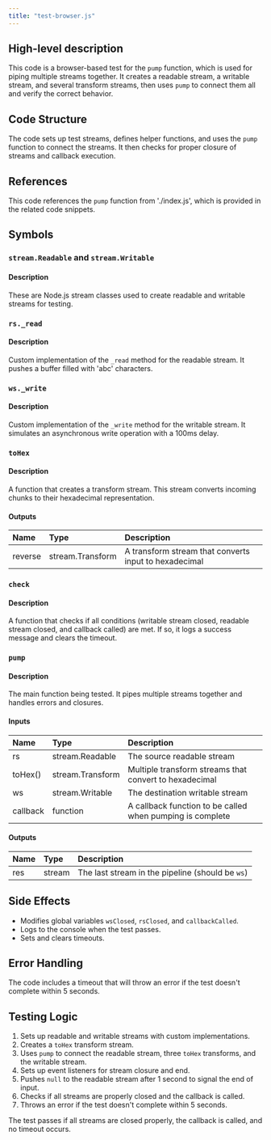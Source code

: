 ```yaml
---
title: "test-browser.js"
---
```


## High-level description
This code is a browser-based test for the `pump` function, which is used for piping multiple streams together. It creates a readable stream, a writable stream, and several transform streams, then uses `pump` to connect them all and verify the correct behavior.

## Code Structure
The code sets up test streams, defines helper functions, and uses the `pump` function to connect the streams. It then checks for proper closure of streams and callback execution.

## References
This code references the `pump` function from './index.js', which is provided in the related code snippets.

## Symbols

### `stream.Readable` and `stream.Writable`
#### Description
These are Node.js stream classes used to create readable and writable streams for testing.

### `rs._read`
#### Description
Custom implementation of the `_read` method for the readable stream. It pushes a buffer filled with 'abc' characters.

### `ws._write`
#### Description
Custom implementation of the `_write` method for the writable stream. It simulates an asynchronous write operation with a 100ms delay.

### `toHex`
#### Description
A function that creates a transform stream. This stream converts incoming chunks to their hexadecimal representation.

#### Outputs
| Name | Type | Description |
|:-----|:-----|:------------|
| reverse | stream.Transform | A transform stream that converts input to hexadecimal |

### `check`
#### Description
A function that checks if all conditions (writable stream closed, readable stream closed, and callback called) are met. If so, it logs a success message and clears the timeout.

### `pump`
#### Description
The main function being tested. It pipes multiple streams together and handles errors and closures.

#### Inputs
| Name | Type | Description |
|:-----|:-----|:------------|
| rs | stream.Readable | The source readable stream |
| toHex() | stream.Transform | Multiple transform streams that convert to hexadecimal |
| ws | stream.Writable | The destination writable stream |
| callback | function | A callback function to be called when pumping is complete |

#### Outputs
| Name | Type | Description |
|:-----|:-----|:------------|
| res | stream | The last stream in the pipeline (should be `ws`) |

## Side Effects
- Modifies global variables `wsClosed`, `rsClosed`, and `callbackCalled`.
- Logs to the console when the test passes.
- Sets and clears timeouts.

## Error Handling
The code includes a timeout that will throw an error if the test doesn't complete within 5 seconds.

## Testing Logic
1. Sets up readable and writable streams with custom implementations.
2. Creates a `toHex` transform stream.
3. Uses `pump` to connect the readable stream, three `toHex` transforms, and the writable stream.
4. Sets up event listeners for stream closure and end.
5. Pushes `null` to the readable stream after 1 second to signal the end of input.
6. Checks if all streams are properly closed and the callback is called.
7. Throws an error if the test doesn't complete within 5 seconds.

The test passes if all streams are closed properly, the callback is called, and no timeout occurs.